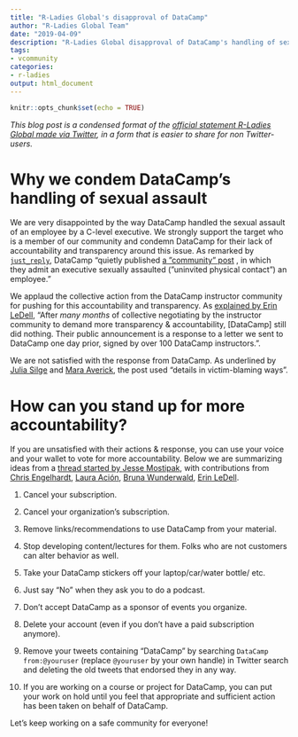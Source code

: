 ```yaml
---
title: "R-Ladies Global's disapproval of DataCamp"
author: "R-Ladies Global Team"
date: "2019-04-09"
description: "R-Ladies Global disapproval of DataCamp's handling of sexual harrassment"
tags: 
- vcommunity
categories:
- r-ladies
output: html_document
---
```


```r
knitr::opts_chunk$set(echo = TRUE)
```

_This blog post is a condensed format of the [official statement R-Ladies Global made via Twitter](https://twitter.com/RLadiesGlobal/status/1114507499728769024), in a form that is easier to share for non Twitter-users._

# Why we condem DataCamp's handling of sexual assault

We are very disappointed by the way DataCamp handled the sexual assault of an employee by a C-level executive. We strongly support the target who is a member of our community and condemn DataCamp for their lack of accountability and transparency around this issue. As remarked by [`just_reply`](https://twitter.com/no_reply/status/1113923302915837958), DataCamp "quietly published [a "community" post](https://www.datacamp.com/community/blog/note-to-our-community) , in which they admit an executive sexually assaulted ("uninvited physical contact") an employee."

We applaud the collective action from the DataCamp instructor community for pushing for this accountability and transparency. As [explained by Erin LeDell](https://twitter.com/ledell/status/1114238844503609344), "After *many months* of collective negotiating by the instructor community to demand more transparency & accountability, [DataCamp] still did nothing. Their public announcement is a response to a letter we sent to DataCamp one day prior, signed by over 100 DataCamp instructors.".

We are not satisfied with the response from DataCamp. As underlined by [Julia Silge](https://twitter.com/juliasilge/status/1113996214561923072) and [Mara Averick](https://twitter.com/dataandme/status/1113939480300355584), the post used "details in victim-blaming ways".

# How can you stand up for more accountability?

If you are unsatisfied with their actions & response, you can use your voice and your wallet to vote for more accountability. Below we are summarizing ideas from a [thread started by Jesse Mostipak](https://twitter.com/kierisi/status/1113945904698892289), with contributions from [Chris Engelhardt](https://twitter.com/EngelhardtCR), [Laura Ación](https://twitter.com/_lacion_/status/1113960425174052864), [Bruna Wunderwald](https://twitter.com/bwundervald/status/1114907322441244672), [Erin LeDell](https://twitter.com/ledell/status/1115138789293211649).

1. Cancel your subscription.

2. Cancel your organization's subscription.

3. Remove links/recommendations to use DataCamp from your material.

4. Stop developing content/lectures for them. Folks who are not customers can alter behavior as well.

5. Take your DataCamp stickers off your laptop/car/water bottle/ etc. 

6. Just say "No" when they ask you to do a podcast.

7. Don't accept DataCamp as a sponsor of events you organize.

8. Delete your account (even if you don't have a paid subscription anymore).

9. Remove your tweets containing “DataCamp" by searching `DataCamp from:@youruser` (replace `@youruser` by your own handle) in Twitter search and deleting the old tweets that endorsed they in any way.

10. If you are working on a course or project for DataCamp, you can put your work on hold until you feel that appropriate and sufficient action has been taken on behalf of DataCamp.

Let's keep working on a safe community for everyone!
